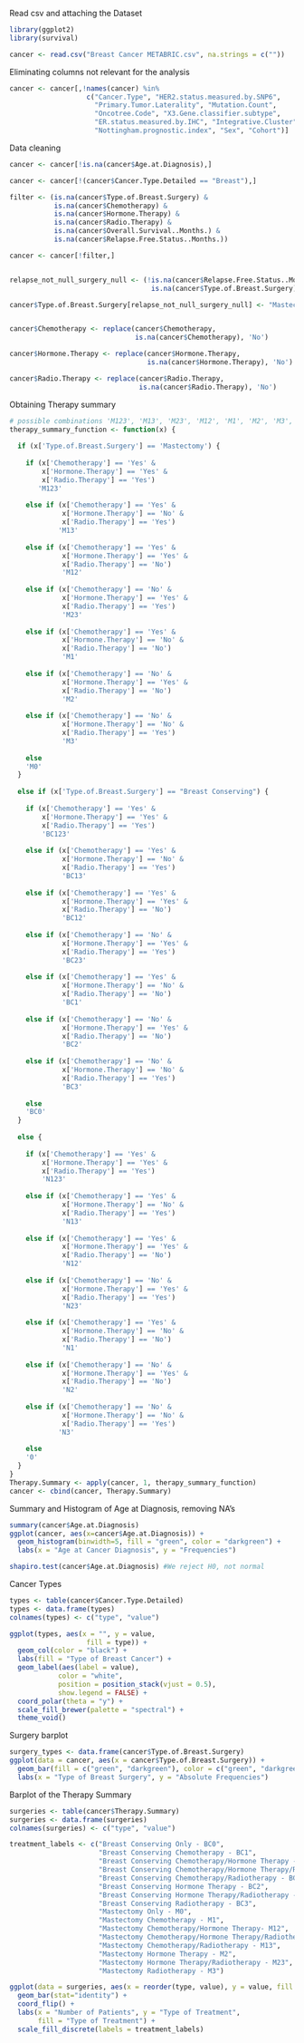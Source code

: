 Read csv and attaching the Dataset

```r

library(ggplot2)
library(survival)

cancer <- read.csv("Breast Cancer METABRIC.csv", na.strings = c(""))
```

Eliminating columns not relevant for the analysis

```r
cancer <- cancer[,!names(cancer) %in% 
                   c("Cancer.Type", "HER2.status.measured.by.SNP6", 
                     "Primary.Tumor.Laterality", "Mutation.Count",
                     "Oncotree.Code", "X3.Gene.classifier.subtype",
                     "ER.status.measured.by.IHC", "Integrative.Cluster",
                     "Nottingham.prognostic.index", "Sex", "Cohort")]
```

Data cleaning

```r
cancer <- cancer[!is.na(cancer$Age.at.Diagnosis),]

cancer <- cancer[!(cancer$Cancer.Type.Detailed == "Breast"),]

filter <- (is.na(cancer$Type.of.Breast.Surgery) &
           is.na(cancer$Chemotherapy) & 
           is.na(cancer$Hormone.Therapy) & 
           is.na(cancer$Radio.Therapy) &
           is.na(cancer$Overall.Survival..Months.) & 
           is.na(cancer$Relapse.Free.Status..Months.))

cancer <- cancer[!filter,]


relapse_not_null_surgery_null <- (!is.na(cancer$Relapse.Free.Status..Months.)) &
                                   is.na(cancer$Type.of.Breast.Surgery)

cancer$Type.of.Breast.Surgery[relapse_not_null_surgery_null] <- "Mastectomy"


cancer$Chemotherapy <- replace(cancer$Chemotherapy, 
                               is.na(cancer$Chemotherapy), 'No')

cancer$Hormone.Therapy <- replace(cancer$Hormone.Therapy, 
                                  is.na(cancer$Hormone.Therapy), 'No')

cancer$Radio.Therapy <- replace(cancer$Radio.Therapy, 
                                is.na(cancer$Radio.Therapy), 'No')
```

Obtaining Therapy summary

```r
# possible combinations 'M123', 'M13', 'M23', 'M12', 'M1', 'M2', 'M3', 'BC123', 'BC13', 'BC23', 'B12', 'BC1', 'BC2', 'BC3', 'N123', 'N12', 'N23', 'N13', 'N1', 'N2', 'N3'
therapy_summary_function <- function(x) {
  
  if (x['Type.of.Breast.Surgery'] == 'Mastectomy') {
    
    if (x['Chemotherapy'] == 'Yes' & 
        x['Hormone.Therapy'] == 'Yes' & 
        x['Radio.Therapy'] == 'Yes')
       'M123'
    
    else if (x['Chemotherapy'] == 'Yes' & 
             x['Hormone.Therapy'] == 'No' & 
             x['Radio.Therapy'] == 'Yes')
            'M13'
    
    else if (x['Chemotherapy'] == 'Yes' & 
             x['Hormone.Therapy'] == 'Yes' & 
             x['Radio.Therapy'] == 'No')
             'M12'
    
    else if (x['Chemotherapy'] == 'No' & 
             x['Hormone.Therapy'] == 'Yes' & 
             x['Radio.Therapy'] == 'Yes')
             'M23'
    
    else if (x['Chemotherapy'] == 'Yes' & 
             x['Hormone.Therapy'] == 'No' & 
             x['Radio.Therapy'] == 'No')
             'M1'
    
    else if (x['Chemotherapy'] == 'No' & 
             x['Hormone.Therapy'] == 'Yes' & 
             x['Radio.Therapy'] == 'No')
             'M2'
    
    else if (x['Chemotherapy'] == 'No' & 
             x['Hormone.Therapy'] == 'No' & 
             x['Radio.Therapy'] == 'Yes')
             'M3'
    
    else
    'M0'
  }
  
  else if (x['Type.of.Breast.Surgery'] == "Breast Conserving") {
    
    if (x['Chemotherapy'] == 'Yes' & 
        x['Hormone.Therapy'] == 'Yes' & 
        x['Radio.Therapy'] == 'Yes')
        'BC123'
    
    else if (x['Chemotherapy'] == 'Yes' & 
             x['Hormone.Therapy'] == 'No' & 
             x['Radio.Therapy'] == 'Yes')
             'BC13'
    
    else if (x['Chemotherapy'] == 'Yes' & 
             x['Hormone.Therapy'] == 'Yes' & 
             x['Radio.Therapy'] == 'No')
             'BC12'
    
    else if (x['Chemotherapy'] == 'No' & 
             x['Hormone.Therapy'] == 'Yes' & 
             x['Radio.Therapy'] == 'Yes')
             'BC23'
    
    else if (x['Chemotherapy'] == 'Yes' & 
             x['Hormone.Therapy'] == 'No' & 
             x['Radio.Therapy'] == 'No')
             'BC1'
    
    else if (x['Chemotherapy'] == 'No' & 
             x['Hormone.Therapy'] == 'Yes' & 
             x['Radio.Therapy'] == 'No')
             'BC2'
    
    else if (x['Chemotherapy'] == 'No' & 
             x['Hormone.Therapy'] == 'No' & 
             x['Radio.Therapy'] == 'Yes')
             'BC3'
    
    else 
    'BC0'
  }
  
  else {
  
    if (x['Chemotherapy'] == 'Yes' & 
        x['Hormone.Therapy'] == 'Yes' & 
        x['Radio.Therapy'] == 'Yes')
        'N123'
    
    else if (x['Chemotherapy'] == 'Yes' & 
             x['Hormone.Therapy'] == 'No' & 
             x['Radio.Therapy'] == 'Yes')
             'N13'
    
    else if (x['Chemotherapy'] == 'Yes' & 
             x['Hormone.Therapy'] == 'Yes' & 
             x['Radio.Therapy'] == 'No')
             'N12'
    
    else if (x['Chemotherapy'] == 'No' & 
             x['Hormone.Therapy'] == 'Yes' & 
             x['Radio.Therapy'] == 'Yes')
             'N23'
    
    else if (x['Chemotherapy'] == 'Yes' & 
             x['Hormone.Therapy'] == 'No' & 
             x['Radio.Therapy'] == 'No')
             'N1'
    
    else if (x['Chemotherapy'] == 'No' & 
             x['Hormone.Therapy'] == 'Yes' & 
             x['Radio.Therapy'] == 'No')
             'N2'
    
    else if (x['Chemotherapy'] == 'No' & 
             x['Hormone.Therapy'] == 'No' & 
             x['Radio.Therapy'] == 'Yes')
            'N3'
    
    else
    '0'
  }
}
Therapy.Summary <- apply(cancer, 1, therapy_summary_function)
cancer <- cbind(cancer, Therapy.Summary)
```

Summary and Histogram of Age at Diagnosis, removing NA's

```r

summary(cancer$Age.at.Diagnosis) 
ggplot(cancer, aes(x=cancer$Age.at.Diagnosis)) + 
  geom_histogram(binwidth=5, fill = "green", color = "darkgreen") +
  labs(x = "Age at Cancer Diagnosis", y = "Frequencies")

shapiro.test(cancer$Age.at.Diagnosis) #We reject H0, not normal
```

Cancer Types

```r
types <- table(cancer$Cancer.Type.Detailed)
types <- data.frame(types)
colnames(types) <- c("type", "value")

ggplot(types, aes(x = "", y = value, 
                   fill = type)) +
  geom_col(color = "black") +
  labs(fill = "Type of Breast Cancer") +
  geom_label(aes(label = value),
            color = "white",
            position = position_stack(vjust = 0.5),
            show.legend = FALSE) +
  coord_polar(theta = "y") +
  scale_fill_brewer(palette = "spectral") +
  theme_void() 
```

Surgery barplot

```r
surgery_types <- data.frame(cancer$Type.of.Breast.Surgery)
ggplot(data = cancer, aes(x = cancer$Type.of.Breast.Surgery)) + 
  geom_bar(fill = c("green", "darkgreen"), color = c("green", "darkgreen"))+
  labs(x = "Type of Breast Surgery", y = "Absolute Frequencies")
```

Barplot of the Therapy Summary

```r
surgeries <- table(cancer$Therapy.Summary)
surgeries <- data.frame(surgeries)
colnames(surgeries) <- c("type", "value")

treatment_labels <- c("Breast Conserving Only - BC0",
                      "Breast Conserving Chemotherapy - BC1",
                      "Breast Conserving Chemotherapy/Hormone Therapy - BC12",
                      "Breast Conserving Chemotherapy/Hormone Therapy/Radiotherapy - BC123",
                      "Breast Conserving Chemotherapy/Radiotherapy - BC13",
                      "Breast Conserving Hormone Therapy - BC2",
                      "Breast Conserving Hormone Therapy/Radiotherapy - BC23",
                      "Breast Conserving Radiotherapy - BC3",
                      "Mastectomy Only - M0",
                      "Mastectomy Chemotherapy - M1",
                      "Mastectomy Chemotherapy/Hormone Therapy- M12",
                      "Mastectomy Chemotherapy/Hormone Therapy/Radiotherapy - M123",
                      "Mastectomy Chemotherapy/Radiotherapy - M13",
                      "Mastectomy Hormone Therapy - M2",
                      "Mastectomy Hormone Therapy/Radiotherapy - M23",
                      "Mastectomy Radiotherapy - M3")

ggplot(data = surgeries, aes(x = reorder(type, value), y = value, fill = type)) +
  geom_bar(stat="identity") +
  coord_flip() +
  labs(x = "Number of Patients", y = "Type of Treatment", 
       fill = "Type of Treatment") +
  scale_fill_discrete(labels = treatment_labels)

```

